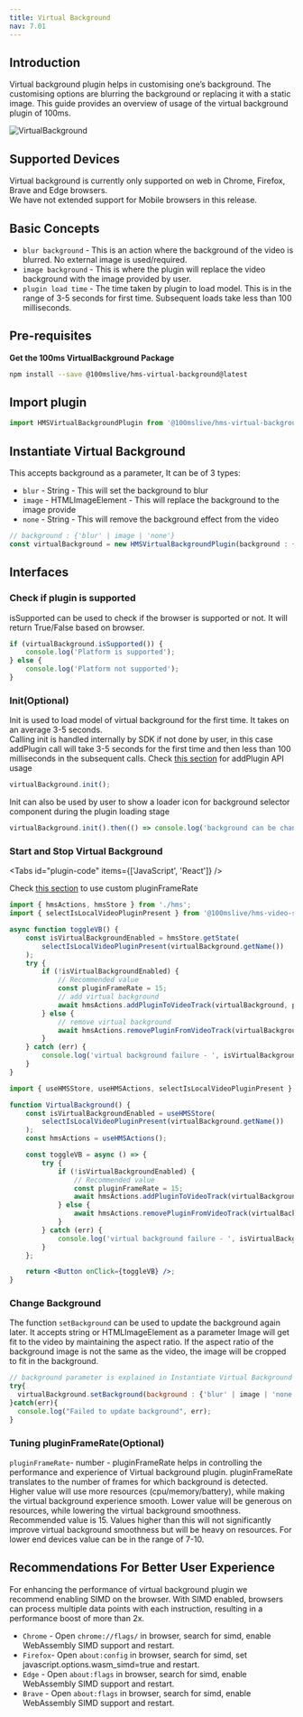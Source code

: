 ```yaml
---
title: Virtual Background
nav: 7.01
---
```


## Introduction

Virtual background plugin helps in customising one’s background. The customising options are blurring the background or replacing it with a static image.
This guide provides an overview of usage of the virtual background plugin of 100ms.

![VirtualBackground](/docs/v2/virtual.gif)

## Supported Devices

Virtual background is currently only supported on web in Chrome, Firefox, Brave and Edge browsers.<br/>
We have not extended support for Mobile browsers in this release.

## Basic Concepts

-   `blur background` - This is an action where the background of the video is blurred. No external image is used/required.
-   `image background` - This is where the plugin will replace the video background with the image provided by user.
-   `plugin load time` - The time taken by plugin to load model. This is in the range of 3-5 seconds for first time. Subsequent loads take less than 100 milliseconds.

## Pre-requisites

**Get the 100ms VirtualBackground Package**

```bash
npm install --save @100mslive/hms-virtual-background@latest
```

## Import plugin

```jsx
import HMSVirtualBackgroundPlugin from '@100mslive/hms-virtual-background';
```

## Instantiate Virtual Background

This accepts background as a parameter, It can be of 3 types:

-   `blur` - String - This will set the background to blur
-   `image` - HTMLImageElement - This will replace the background to the image provide
-   `none` - String - This will remove the background effect from the video

```jsx
// background : {'blur' | image | 'none'}
const virtualBackground = new HMSVirtualBackgroundPlugin(background : {'blur' | image | 'none'});
```

## Interfaces

### Check if plugin is supported

isSupported can be used to check if the browser is supported or not.
It will return True/False based on browser.

```jsx
if (virtualBackground.isSupported()) {
    console.log('Platform is supported');
} else {
    console.log('Platform not supported');
}
```

### Init(Optional)

Init is used to load model of virtual background for the first time.
It takes on an average 3-5 seconds.<br/>
Calling init is handled internally by SDK if not done by user, in this case addPlugin call will
take 3-5 seconds for the first time and then less than 100 milliseconds in the subsequent calls.
Check [this section](#start-and-stop-virtual-background) for addPlugin API usage

```jsx
virtualBackground.init();
```

Init can also be used by user to show a loader icon for background selector component during the plugin loading stage

```jsx
virtualBackground.init().then(() => console.log('background can be changed now'));
```

### Start and Stop Virtual Background

<Tabs id="plugin-code" items={['JavaScript', 'React']} />

Check [this section](#tuning-plugin-frame-rate-optional) to use custom pluginFrameRate

<Tab id='plugin-code-0'>

```js
import { hmsActions, hmsStore } from './hms';
import { selectIsLocalVideoPluginPresent } from '@100mslive/hms-video-store';

async function toggleVB() {
    const isVirtualBackgroundEnabled = hmsStore.getState(
        selectIsLocalVideoPluginPresent(virtualBackground.getName())
    );
    try {
        if (!isVirtualBackgroundEnabled) {
            // Recommended value
            const pluginFrameRate = 15;
            // add virtual background
            await hmsActions.addPluginToVideoTrack(virtualBackground, pluginFrameRate);
        } else {
            // remove virtual background
            await hmsActions.removePluginFromVideoTrack(virtualBackground);
        }
    } catch (err) {
        console.log('virtual background failure - ', isVirtualBackgroundEnabled, err);
    }
}
```

</Tab>

<Tab id='plugin-code-1'>

```jsx
import { useHMSStore, useHMSActions, selectIsLocalVideoPluginPresent } from '@100mslive/react-sdk';

function VirtualBackground() {
    const isVirtualBackgroundEnabled = useHMSStore(
        selectIsLocalVideoPluginPresent(virtualBackground.getName())
    );
    const hmsActions = useHMSActions();

    const toggleVB = async () => {
        try {
            if (!isVirtualBackgroundEnabled) {
                // Recommended value
                const pluginFrameRate = 15;
                await hmsActions.addPluginToVideoTrack(virtualBackground, pluginFrameRate);
            } else {
                await hmsActions.removePluginFromVideoTrack(virtualBackground);
            }
        } catch (err) {
            console.log('virtual background failure - ', isVirtualBackgroundEnabled, err);
        }
    };

    return <Button onClick={toggleVB} />;
}
```

</Tab>

### Change Background

The function `setBackground` can be used to update the background again later.
It accepts string or HTMLImageElement as a parameter
Image will get fit to the video by maintaining the aspect ratio.
If the aspect ratio of the background image is not the same as the video, the image will be cropped to fit in the background.

```jsx
// background parameter is explained in Instantiate Virtual Background section
try{
  virtualBackground.setBackground(background : {'blur' | image | 'none'});
}catch(err){
  console.log("Failed to update background", err);
}
```

### Tuning pluginFrameRate(Optional)

`pluginFrameRate`- number - pluginFrameRate helps in controlling the performance and experience of Virtual background plugin.
pluginFrameRate translates to the number of frames for which background is detected. Higher value will use more resources
(cpu/memory/battery), while making the virtual background experience smooth. Lower value will be generous on resources,
while lowering the virtual background smoothness. Recommended value is 15. Values higher than this will not significantly
improve virtual background smoothness but will be heavy on resources. For lower end devices value can be in the range of 7-10.

## Recommendations For Better User Experience

For enhancing the performance of virtual background plugin we recommend enabling SIMD on the browser.
With SIMD enabled, browsers can process multiple data points with each instruction, resulting in a performance boost of more than 2x.

-   `Chrome` - Open `chrome://flags/` in browser, search for simd, enable WebAssembly SIMD support and restart.
-   `Firefox`- Open `about:config` in browser, search for simd, set javascript.options.wasm_simd=true and restart.
-   `Edge` - Open `about:flags` in browser, search for simd, enable WebAssembly SIMD support and restart.
-   `Brave` - Open `about:flags` in browser, search for simd, enable WebAssembly SIMD support and restart.
